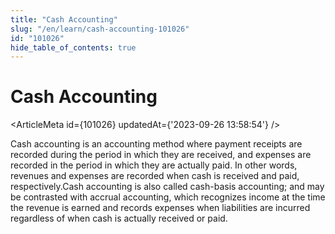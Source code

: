 ```yaml
---
title: "Cash Accounting"
slug: "/en/learn/cash-accounting-101026"
id: "101026"
hide_table_of_contents: true
---
```



# Cash Accounting

<ArticleMeta id={101026} updatedAt={'2023-09-26 13:58:54'} />
<div className='border-solid border-b border-t-0 my-4 border-[var(--ifm-color-gray-300)]' />

Cash accounting is an accounting method where payment receipts are recorded during the period in which they are received, and expenses are recorded in the period in which they are actually paid. In other words, revenues and expenses are recorded when cash is received and paid, respectively.Cash accounting is also called cash-basis accounting; and may be contrasted with accrual accounting, which recognizes income at the time the revenue is earned and records expenses when liabilities are incurred regardless of when cash is actually received or paid.
